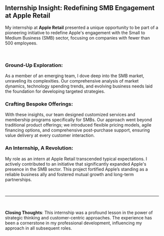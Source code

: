 ## Internship Insight: Redefining SMB Engagement at Apple Retail

My internship at **Apple Retail** presented a unique opportunity to be part of a pioneering initiative to redefine Apple's engagement with the Small to Medium Business (SMB) sector, focusing on companies with fewer than 500 employees.

</br>

### Ground-Up Exploration:

<p class="markdown-mt-2">
  As a member of an emerging team, I dove deep into the SMB market, unraveling
  its complexities. Our comprehensive analysis of market dynamics, technology
  spending trends, and evolving business needs laid the foundation for
  developing targeted strategies.
</p>

### Crafting Bespoke Offerings:

<p class="markdown-mt-2">
  With these insights, our team designed customized services and membership
  programs specifically for SMBs. Our approach went beyond traditional product
  offerings; we introduced flexible pricing models, agile financing options, and
  comprehensive post-purchase support, ensuring value delivery at every customer
  interaction.
</p>

### An Internship, A Revolution:

<p class="markdown-mt-2">
  My role as an intern at Apple Retail transcended typical expectations. I
  actively contributed to an initiative that significantly expanded Apple's
  presence in the SMB sector. This project fortified Apple’s standing as a
  reliable business ally and fostered mutual growth and long-term partnerships.
</p>
<br />

---

<br />

**Closing Thoughts**: This internship was a profound lesson in the power of strategic thinking and customer-centric approaches. The experience has been a cornerstone in my professional development, influencing my approach in all subsequent roles.

